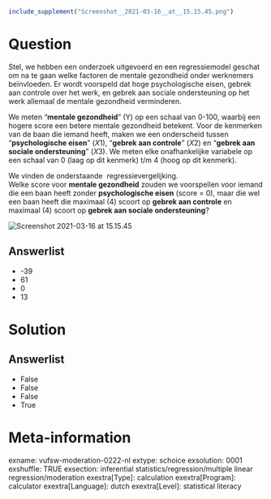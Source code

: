 ```{r, echo = FALSE, results = "hide"}
include_supplement("Screenshot__2021-03-16__at__15.15.45.png")
```

Question
========
Stel, we hebben een onderzoek uitgevoerd en een regressiemodel geschat
om na te gaan welke factoren de mentale gezondheid onder werknemers
beïnvloeden. Er wordt voorspeld dat hoge psychologische eisen, gebrek
aan controle over het werk, en gebrek aan sociale ondersteuning op het
werk allemaal de mentale gezondheid verminderen.  
  
We meten "**mentale gezondheid**" (Y) op een schaal van 0-100, waarbij
een hogere score een betere mentale gezondheid betekent. Voor de
kenmerken van de baan die iemand heeft, maken we een onderscheid tussen
"**psychologische eisen**" (*X*1), "**gebrek aan controle**" (*X*2) en
"**gebrek aan sociale ondersteuning**" (*X*3). We meten elke
onafhankelijke variabele op een schaal van 0 (laag op dit kenmerk) t/m 4
(hoog op dit kenmerk).  
  
We vinden de onderstaande  regressievergelijking.  
Welke score voor **mentale gezondheid** zouden we voorspellen voor
iemand die een baan heeft zonder **psychologische eisen** (score = 0),
maar die wel een baan heeft die maximaal (4) scoort op **gebrek aan
controle** en maximaal (4) scoort op **gebrek aan sociale
ondersteuning**?  
  
<img src="Screenshot__2021-03-16__at__15.15.45.png"
class="fr-fic fr-dii enlargeimage tvcss_2"
alt="Screenshot 2021-03-16 at 15.15.45" />

Answerlist
----------
* -39
* 61
* 0
* 13

Solution
========










Answerlist
----------
* False
* False
* False
* True

Meta-information
================
exname: vufsw-moderation-0222-nl
extype: schoice
exsolution: 0001
exshuffle: TRUE
exsection: inferential statistics/regression/multiple linear regression/moderation
exextra[Type]: calculation
exextra[Program]: calculator
exextra[Language]: dutch
exextra[Level]: statistical literacy

